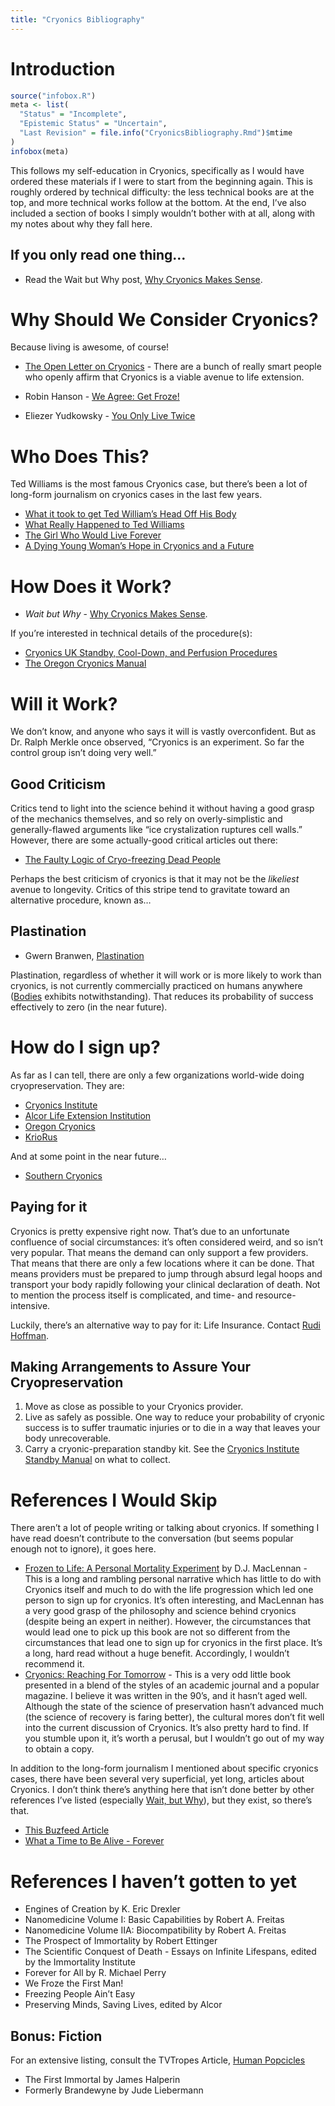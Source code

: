 ```yaml
---
title: "Cryonics Bibliography"
---
```


# Introduction

```r
source("infobox.R")
meta <- list(
  "Status" = "Incomplete",
  "Epistemic Status" = "Uncertain",
  "Last Revision" = file.info("CryonicsBibliography.Rmd")$mtime
)
infobox(meta)
```

This follows my self-education in Cryonics, specifically as I would have ordered these materials if I were to start from the beginning again. This is roughly ordered by technical difficulty: the less technical books are at the top, and more technical works follow at the bottom. At the end, I’ve also included a section of books I simply wouldn’t bother with at all, along with my notes about why they fall here.

## If you only read one thing...

* Read the Wait but Why post, [Why Cryonics Makes Sense](http://waitbutwhy.com/2016/03/cryonics.html).

# Why Should We Consider Cryonics?

Because living is awesome, of course!

* [The Open Letter on Cryonics](http://www.evidencebasedcryonics.org/scientists-open-letter-on-cryonics/) - There are a bunch of really smart people who openly affirm that Cryonics is a viable avenue to life extension.

* Robin Hanson - [We Agree: Get Froze!](http://www.overcomingbias.com/2008/12/we-agree-get-froze.html)
* Eliezer Yudkowsky - [You Only Live Twice](http://lesswrong.com/lw/wq/you_only_live_twice/)

# Who Does This?

Ted Williams is the most famous Cryonics case, but there's been a lot of long-form journalism on cryonics cases in the last few years.

* [What it took to get Ted William's Head Off His Body](http://deadspin.com/what-it-took-to-get-ted-williamss-head-off-his-body-1475054922)
* [What Really Happened to Ted Williams](http://www.si.com/vault/2003/08/18/348299/what-really-happened-to-ted-williams-a-year-after-the-jarring-news-that-the-splendid-splinter-was-being-frozen-in-a-cryonics-lab-new-details-including-a-decapitation-suggest-that-one-of-americas-greatest-heroes-may-never-rest-in)
* [The Girl Who Would Live Forever](https://motherboard.vice.com/en_us/article/the-girl-who-would-live-forever)
* [A Dying Young Woman's Hope in Cryonics and a Future](https://mobile.nytimes.com/2015/09/13/us/cancer-immortality-cryogenics.html)

# How Does it Work?

* *Wait but Why* - [Why Cryonics Makes Sense](http://waitbutwhy.com/2016/03/cryonics.html).

If you're interested in technical details of the procedure(s):

* [Cryonics UK Standby, Cool-Down, and Perfusion Procedures](http://cryonics-uk.org/download/Call-OutManual-2014%281%29-Apr.pdf)
* [The Oregon Cryonics Manual](http://www.oregoncryo.com/manual/manual.html)

# Will it Work?

We don't know, and anyone who says it will is vastly overconfident. But as Dr. Ralph Merkle once observed, "Cryonics is an experiment. So far the control group isn't doing very well."

## Good Criticism

Critics tend to light into the science behind it without having a good grasp of the mechanics themselves, and so rely on overly-simplistic and generally-flawed arguments like "ice crystalization ruptures cell walls." However, there are some actually-good critical articles out there:

* [The Faulty Logic of Cryo-freezing Dead People](https://deathbycosmos.com/blog/logic-of-human-cryo)

Perhaps the best criticism of cryonics is that it may not be the *likeliest* avenue to longevity. Critics of this stripe tend to gravitate toward an alternative procedure, known as...

## Plastination

* Gwern Branwen, [Plastination](https://www.gwern.net/plastination)

Plastination, regardless of whether it will work or is more likely to work than cryonics, is not currently commercially practiced on humans anywhere ([Bodies](https://en.wikipedia.org/wiki/Bodies:_The_Exhibition) exhibits notwithstanding). That reduces its probability of success effectively to zero (in the near future).

# How do I sign up?

As far as I can tell, there are only a few organizations world-wide doing cryopreservation. They are:

* [Cryonics Institute](http://cryonics.org/become.html)
* [Alcor Life Extension Institution](http://www.alcor.org/BecomeMember/index.html)
* [Oregon Cryonics](http://www.oregoncryo.com)
* [KrioRus](http://www.kriorus.ru/en)

And at some point in the near future...

* [Southern Cryonics](https://southerncryonics.com/)

## Paying for it

Cryonics is pretty expensive right now. That's due to an unfortunate confluence of social circumstances: it's often considered weird, and so isn't very popular. That means the demand can only support a few providers. That means that there are only a few locations where it can be done. That means providers must be prepared to jump through absurd legal hoops and transport your body rapidly following your clinical declaration of death. Not to mention the process itself is complicated, and time- and resource- intensive.

Luckily, there's an alternative way to pay for it: Life Insurance. Contact [Rudi Hoffman](http://www.rudihoffman.com/).

## Making Arrangements to Assure Your Cryopreservation

1. Move as close as possible to your Cryonics provider.
2. Live as safely as possible. One way to reduce your probability of cryonic success is to suffer traumatic injuries or to die in a way that leaves your body unrecoverable.
3. Carry a cryonic-preparation standby kit. See the [Cryonics Institute Standby Manual](http://www.cryonics.org/images/uploads/misc/Cryonics_Institute_Standby_Manual.pdf) on what to collect.

# References I Would Skip

There aren't a lot of people writing or talking about cryonics. If something I have read doesn’t contribute to the conversation (but seems popular enough not to ignore), it goes here.

* [Frozen to Life: A Personal Mortality Experiment](https://www.amazon.com/Frozen-Life-Personal-Mortality-Experiment-ebook/dp/B01371OE6O/) by D.J. MacLennan - This is a long and rambling personal narrative which has little to do with Cryonics itself and much to do with the life progression which led one person to sign up for cryonics. It's often interesting, and MacLennan has a very good grasp of the philosophy and science behind cryonics (despite being an expert in neither). However, the circumstances that would lead one to pick up this book are not so different from the circumstances that lead one to sign up for cryonics in the first place. It's a long, hard read without a huge benefit. Accordingly, I wouldn't recommend it.
* [Cryonics: Reaching For Tomorrow](https://www.amazon.com/gp/product/1880209004) - This is a very odd little book presented in a blend of the styles of an academic journal and a popular magazine. I believe it was written in the 90's, and it hasn't aged well. Although the state of the science of preservation hasn't advanced much (the science of recovery is faring better), the cultural mores don't fit well into the current discussion of Cryonics. It's also pretty hard to find. If you stumble upon it, it's worth a perusal, but I wouldn't go out of my way to obtain a copy.

In addition to the long-form journalism I mentioned about specific cryonics cases, there have been several very superficial, yet long, articles about Cryonics. I don't think there's anything here that isn't done better by other references I've listed (especially [Wait, but Why](http://waitbutwhy.com/2016/03/cryonics.html)), but they exist, so there's that.

* [This Buzfeed Article](https://www.buzzfeed.com/joshdean/are-we-warming-up-to-cryonics)
* [What a Time to Be Alive - Forever](http://www.thefader.com/2016/06/23/living-forever-cryonics)

# References I haven't gotten to yet

* Engines of Creation by K. Eric Drexler
* Nanomedicine Volume I: Basic Capabilities by Robert A. Freitas
* Nanomedicine Volume IIA: Biocompatibility by Robert A. Freitas
* The Prospect of Immortality by Robert Ettinger
* The Scientific Conquest of Death - Essays on Infinite Lifespans, edited by the Immortality Institute
* Forever for All by R. Michael Perry
* We Froze the First Man!
* Freezing People Ain't Easy
* Preserving Minds, Saving Lives, edited by Alcor

## Bonus: Fiction

For an extensive listing, consult the TVTropes Article, [Human Popcicles](http://tvtropes.org/pmwiki/pmwiki.php/Main/HumanPopsicle#Examples)

* The First Immortal by James Halperin
* Formerly Brandewyne by Jude Liebermann
